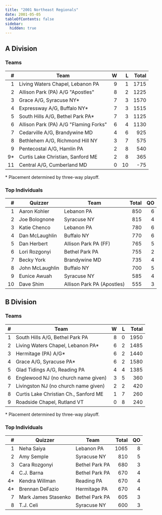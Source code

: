 ```yaml
---
title: "2001 Northeast Regionals"
date: 2001-05-05
tableOfContents: false
sidebar:
  hidden: true
---
```


## A Division

### Teams

|    # | Team                                  |    W |    L | Total |
| ---: | ------------------------------------- | ---: | ---: | ----: |
|    1 | Living Waters Chapel, Lebanon PA      |    9 |    1 |  1715 |
|    2 | Allison Park (PA) A/G "Apostles"      |    8 |    2 |  1225 |
|    3 | Grace A/G, Syracuse NY*               |    7 |    3 |  1570 |
|    4 | Expressway A/G, Buffalo NY*           |    7 |    3 |  1515 |
|    5 | South Hills A/G, Bethel Park PA*      |    7 |    3 |  1125 |
|    6 | Allison Park (PA) A/G "Flaming Forks" |    6 |    4 |  1130 |
|    7 | Cedarville A/G, Brandywine MD         |    4 |    6 |   925 |
|    8 | Bethlehem A/G, Richmond Hill NY       |    3 |    7 |   575 |
|    9 | Pentecostal A/G, Hamlin PA            |    2 |    8 |   540 |
|   9* | Curtis Lake Christian, Sanford ME     |    2 |    8 |   365 |
|   11 | Central A/G, Cumberland MD            |    0 |   10 |   -75 |

\* Placement determined by three-way playoff.

### Top Individuals

|    # | Quizzer         | Team                       | Total |   QO |
| ---: | --------------- | -------------------------- | ----: | ---: |
|    1 | Aaron Kohler    | Lebanon PA                 |   850 |    6 |
|    2 | Joe Bolognone   | Syracuse NY                |   815 |    4 |
|    3 | Katie Chenco    | Lebanon PA                 |   780 |    6 |
|    4 | Dan McLaughlin  | Buffalo NY                 |   770 |    6 |
|    5 | Dan Herbert     | Allison Park PA (FF)       |   765 |    5 |
|    6 | Lori Rozgonyi   | Bethel Park PA             |   755 |    2 |
|    7 | Becky York      | Brandywine MD              |   735 |    4 |
|    8 | John McLaughlin | Buffalo NY                 |   700 |    5 |
|    9 | Eunice Awuah    | Syracuse NY                |   585 |    4 |
|   10 | Dave Shim       | Allison Park PA (Apostles) |   555 |    3 |

## B Division

### Teams

|    # | Team                                  |    W |    L | Total |
| ---: | ------------------------------------- | ---: | ---: | ----: |
|    1 | South Hills A/G, Bethel Park PA       |    8 |    0 |  1950 |
|    2 | Living Waters Chapel, Lebanon PA*     |    6 |    2 |  1485 |
|    3 | Hermitage (PA) A/G*                   |    6 |    2 |  1440 |
|    4 | Grace A/G, Syracuse PA*               |    6 |    2 |  1580 |
|    5 | Glad Tidings A/G, Reading PA          |    4 |    4 |  1385 |
|    6 | Englewood NJ (no church name given)   |    3 |    5 |   360 |
|    7 | Livingston NJ (no church name given)  |    2 |    2 |   420 |
|    8 | Curtis Lake Christian Ch., Sanford ME |    1 |    7 |   260 |
|    9 | Roadside Chapel, Rutland VT           |    0 |    8 |   240 |

\* Placement determined by three-way playoff.

### Top Individuals

|    # | Quizzer             | Team           | Total |   QO |
| ---: | ------------------- | -------------- | ----: | ---: |
|    1 | Neha Saiya          | Lebanon PA     |  1065 |    8 |
|    2 | Amy Semple          | Syracuse NY    |   810 |    5 |
|    3 | Cara Rozgonyi       | Bethel Park PA |   680 |    3 |
|    4 | C.J. Barna          | Bethel Park PA |   670 |    4 |
|   4* | Kendra Willman      | Reading PA     |   670 |    4 |
|   4* | Brennan DeFazio     | Hermitage PA   |   670 |    4 |
|    7 | Mark James Stasenko | Bethel Park PA |   605 |    3 |
|    8 | T.J. Celi           | Syracuse NY    |   600 |    3 |
